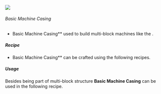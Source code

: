 ![](/mods/techreborn/basic_machine_casing.png)


###### Basic Machine Casing

- Basic Machine Casing** used to build multi-block machines like
        the
        <Mcitem id="techreborn:industrial_grinder"/>.

##### Recipe

- Basic Machine Casing** can be crafted using the following
        recipes.

<Recipe recipe=" input techreborn:refined_iron_ingot
techreborn:refined_iron_ingot techreborn:refined_iron_ingot input
techreborn:electronic_circuit techreborn:basic_machine_frame
techreborn:electronic_circuit input techreborn:refined_iron_ingot
techreborn:refined_iron_ingot techreborn:refined_iron_ingot output
techreborn:basic_machine_casing,4 "/>
<Recipe recipe=" input techreborn:iron_plate techreborn:iron_plate
techreborn:iron_plate input techreborn:electronic_circuit
techreborn:basic_machine_frame techreborn:electronic_circuit input
techreborn:iron_plate techreborn:iron_plate techreborn:iron_plate output
techreborn:basic_machine_casing,4 "/>
<Recipe recipe=" input techreborn:aluminum_plate
techreborn:aluminum_plate techreborn:aluminum_plate input
techreborn:electronic_circuit techreborn:basic_machine_frame
techreborn:electronic_circuit input techreborn:aluminum_plate
techreborn:aluminum_plate techreborn:aluminum_plate output
techreborn:basic_machine_casing,4 "/>

##### Usage

Besides being part of multi-block structure **Basic Machine Casing**
can be used in the following recipe. <Recipe recipe=" input
techreborn:steel_plate techreborn:steel_plate techreborn:steel_plate
input techreborn:advanced_circuit techreborn:basic_machine_casing
techreborn:advanced_circuit input techreborn:steel_plate
techreborn:steel_plate techreborn:steel_plate output
techreborn:advanced_machine_casing "/>
